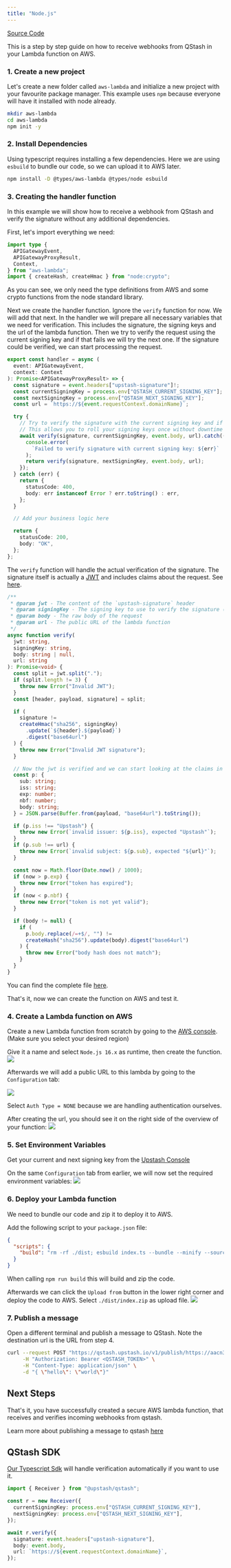 ```yaml
---
title: "Node.js"
---
```


[Source Code](https://github.com/upstash/qstash-examples/tree/main/aws-lambda)

This is a step by step guide on how to receive webhooks from QStash in your
Lambda function on AWS.

### 1. Create a new project

Let's create a new folder called `aws-lambda` and initialize a new project with
your favourite package manager. This example uses `npm` because everyone will
have it installed with node already.

```bash
mkdir aws-lambda
cd aws-lambda
npm init -y
```

### 2. Install Dependencies

Using typescript requires installing a few dependencies. Here we are using
`esbuild` to bundle our code, so we can upload it to AWS later.

```bash
npm install -D @types/aws-lambda @types/node esbuild
```

### 3. Creating the handler function

In this example we will show how to receive a webhook from QStash and verify the
signature without any additional dependencies.

First, let's import everything we need:

```ts
import type {
  APIGatewayEvent,
  APIGatewayProxyResult,
  Context,
} from "aws-lambda";
import { createHash, createHmac } from "node:crypto";
```

As you can see, we only need the type definitions from AWS and some crypto
functions from the node standard library.

Next we create the handler function. Ignore the `verify` function for now. We
will add that next. In the handler we will prepare all necessary variables that
we need for verification. This includes the signature, the signing keys and the
url of the lambda function. Then we try to verify the request using the current
signing key and if that fails we will try the next one. If the signature could
be verified, we can start processing the request.

```ts
export const handler = async (
  event: APIGatewayEvent,
  context: Context
): Promise<APIGatewayProxyResult> => {
  const signature = event.headers["upstash-signature"]!;
  const currentSigningKey = process.env["QSTASH_CURRENT_SIGNING_KEY"];
  const nextSigningKey = process.env["QSTASH_NEXT_SIGNING_KEY"];
  const url = `https://${event.requestContext.domainName}`;

  try {
    // Try to verify the signature with the current signing key and if that fails, try the next signing key
    // This allows you to roll your signing keys once without downtime
    await verify(signature, currentSigningKey, event.body, url).catch((err) => {
      console.error(
        `Failed to verify signature with current signing key: ${err}`
      );
      return verify(signature, nextSigningKey, event.body, url);
    });
  } catch (err) {
    return {
      statusCode: 400,
      body: err instanceof Error ? err.toString() : err,
    };
  }

  // Add your business logic here

  return {
    statusCode: 200,
    body: "OK",
  };
};
```

The `verify` function will handle the actual verification of the signature. The
signature itself is actually a [JWT](https://jwt.io) and includes claims about
the request. See [here](/qstash/features/security#claims).

```ts
/**
 * @param jwt - The content of the `upstash-signature` header
 * @param signingKey - The signing key to use to verify the signature (Get it from Upstash Console)
 * @param body - The raw body of the request
 * @param url - The public URL of the lambda function
 */
async function verify(
  jwt: string,
  signingKey: string,
  body: string | null,
  url: string
): Promise<void> {
  const split = jwt.split(".");
  if (split.length != 3) {
    throw new Error("Invalid JWT");
  }
  const [header, payload, signature] = split;

  if (
    signature !=
    createHmac("sha256", signingKey)
      .update(`${header}.${payload}`)
      .digest("base64url")
  ) {
    throw new Error("Invalid JWT signature");
  }

  // Now the jwt is verified and we can start looking at the claims in the payload
  const p: {
    sub: string;
    iss: string;
    exp: number;
    nbf: number;
    body: string;
  } = JSON.parse(Buffer.from(payload, "base64url").toString());

  if (p.iss !== "Upstash") {
    throw new Error(`invalid issuer: ${p.iss}, expected "Upstash"`);
  }
  if (p.sub !== url) {
    throw new Error(`invalid subject: ${p.sub}, expected "${url}"`);
  }

  const now = Math.floor(Date.now() / 1000);
  if (now > p.exp) {
    throw new Error("token has expired");
  }
  if (now < p.nbf) {
    throw new Error("token is not yet valid");
  }

  if (body != null) {
    if (
      p.body.replace(/=+$/, "") !=
      createHash("sha256").update(body).digest("base64url")
    ) {
      throw new Error("body hash does not match");
    }
  }
}
```

You can find the complete file
[here](https://github.com/upstash/qstash-examples/tree/main/aws-lambda/index.ts).

That's it, now we can create the function on AWS and test it.

### 4. Create a Lambda function on AWS

Create a new Lambda function from scratch by going to the
[AWS console](https://us-east-1.console.aws.amazon.com/lambda/home?region=us-east-1#/create/function).
(Make sure you select your desired region)

Give it a name and select `Node.js 16.x` as runtime, then create the function.
![](/img/qstash/aws/create_lambda.png)

Afterwards we will add a public URL to this lambda by going to the
`Configuration` tab:

![](/img/qstash/aws/create_url.png)

Select `Auth Type = NONE` because we are handling authentication ourselves.

After creating the url, you should see it on the right side of the overview of
your function: ![](/img/qstash/aws/overview.png)

### 5. Set Environment Variables

Get your current and next signing key from the
[Upstash Console](https://console.upstash.com/qstash)

On the same `Configuration` tab from earlier, we will now set the required
environment variables: ![](/img/qstash/aws/environment.png)

### 6. Deploy your Lambda function

We need to bundle our code and zip it to deploy it to AWS.

Add the following script to your `package.json` file:

```json
{
  "scripts": {
    "build": "rm -rf ./dist; esbuild index.ts --bundle --minify --sourcemap --platform=node --target=es2020 --outfile=dist/index.js && cd dist && zip -r index.zip index.js*"
  }
}
```

When calling `npm run build` this will build and zip the code.

Afterwards we can click the `Upload from` button in the lower right corner and
deploy the code to AWS. Select `./dist/index.zip` as upload file.
![](/img/qstash/aws/upload.png)

### 7. Publish a message

Open a different terminal and publish a message to QStash. Note the destination
url is the URL from step 4.

```bash
curl --request POST "https://qstash.upstash.io/v1/publish/https://aacn3pedteibt5gg72xr77wnma0poteq.lambda-url.us-east-1.on.aws" \
     -H "Authorization: Bearer <QSTASH_TOKEN>" \
     -H "Content-Type: application/json" \
     -d "{ \"hello\": \"world\"}"
```

## Next Steps

That's it, you have successfully created a secure AWS lambda function, that
receives and verifies incoming webhooks from qstash.

Learn more about publishing a message to qstash [here](/qstash/howto/publishing)

## QStash SDK

[Our Typescript Sdk](https://github.com/upstash/sdk-qstash-ts) will handle
verification automatically if you want to use it.

```ts
import { Receiver } from "@upstash/qstash";

const r = new Receiver({
  currentSigningKey: process.env["QSTASH_CURRENT_SIGNING_KEY"],
  nextSigningKey: process.env["QSTASH_NEXT_SIGNING_KEY"],
});

await r.verify({
  signature: event.headers["upstash-signature"],
  body: event.body,
  url: `https://${event.requestContext.domainName}`,
});
```
